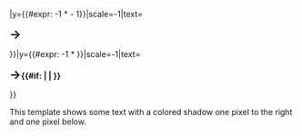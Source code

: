 <includeonly>{{Image label|x={{#expr: ( -1 * {{{x|0}}} )-1}}|y={{#expr: -1 * {{{y|0}}} - 1}}|scale=-1|text=<div style="color:{{{shadowcolor|#ccc}}};width:{{{width|490}}}px;background:transparent;text-align:left; margin-top: 5px; font-size: {{{fontsize|10}}}pt; font-weight: bold;"><span style="font-size: 16pt;">→</span><b>{{{text}}}</b></div>}}{{Image label|x={{#expr: -1 * {{{x|0}}} }}|y={{#expr: -1 * {{{y|0}}} }}|scale=-1|text=<div style="color:{{{textcolor|black}}};width:{{{width|490}}}px;background:transparent;text-align:left; margin-top: 5px; font-size: {{{fontsize|10}}}pt; font-weight: bold;"><span style="font-size: 16pt;">→</span>{{#if: {{{link|}}} | [[{{{link}}}|{{{text}}}]] | <b>{{{text}}}</b> }}</div>}}</includeonly><noinclude>

This template shows some text with a colored shadow one pixel to the right and one pixel below.
</noinclude>